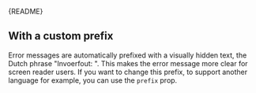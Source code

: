 
<Meta of={ErrorMessageStories} />

<Markdown>{README}</Markdown>

<Primary />

<Controls />

## With a custom prefix

Error messages are automatically prefixed with a visually hidden text, the Dutch phrase "Invoerfout: ".
This makes the error message more clear for screen reader users.
If you want to change this prefix, to support another language for example, you can use the `prefix` prop.

<Canvas of={ErrorMessageStories.WithCustomPrefix} />
